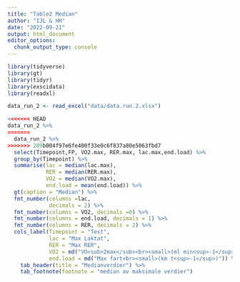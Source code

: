 ```yaml
---
title: "Table2 Median"
author: "IJL & HH"
date: "2022-09-21"
output: html_document
editor_options: 
  chunk_output_type: console
---
```


```r
library(tidyverse)
library(gt)
library(tidyr)
library(exscidata)
library(readxl)

```

```r

data_run_2 <- read_excel("data/data.run.2.xlsx") 

<<<<<<< HEAD
data_run_2 %>%
=======
  data_run_2 %>%
>>>>>>> 209b004f97e6fe400f33e0c6f837a80e5063fbd7
  select(Timepoint,FP, VO2.max, RER.max, lac.max,end.load) %>% 
  group_by(Timepoint) %>% 
  summarise(lac = median(lac.max),
            RER = median(RER.max),
            VO2 = median(VO2.max),
            end.load = mean(end.load)) %>% 
  gt(caption = "Median") %>% 
  fmt_number(columns =lac,
             decimals = 2) %>% 
  fmt_number(columns = VO2, decimals =0) %>% 
  fmt_number(columns = end.load, decimals = 1) %>% 
  fmt_number(columns = RER, decimals = 2) %>% 
  cols_label(Timepoint = "Test",
             lac = "Max Laktat",
             RER = "Max RER",
             VO2 = md("VO<sub>2max</sub><br><small>(ml min<sup>-1</sup>)"),
             end.load = md("Max fart<br><small>(km t<sup>-1</sup>)")) %>% 
    tab_header(title = "Medianverdier") %>% 
    tab_footnote(footnote = "median av maksimale verdier")



```

